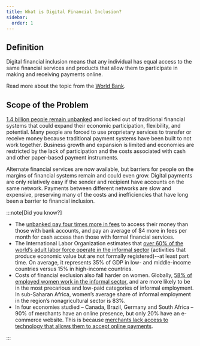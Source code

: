 ```yaml
---
title: What is Digital Financial Inclusion?
sidebar:
  order: 1
---
```



## Definition

Digital financial inclusion means that any individual has equal access to the same financial services and products that allow them to participate in making and receiving payments online.

Read more about the topic from the [World Bank](https://www.worldbank.org/en/topic/financialinclusion/publication/digital-financial-inclusion).

## Scope of the Problem

[1.4 billion people remain unbanked](https://www.forbes.com/sites/servicenow/2022/12/19/moving-cash-in-the-digital-world/?sh=3c6e00ee63ed) and locked out of traditional financial systems that could expand their economic participation, flexibility, and potential. Many people are forced to use proprietary services to transfer or receive money because traditional payment systems have been built to not work together. Business growth and expansion is limited and economies are restricted by the lack of participation and the costs associated with cash and other paper-based payment instruments.

Alternate financial services are now available, but barriers for people on the margins of financial systems remain and could even grow. Digital payments are only relatively easy if the sender and recipient have accounts on the same network. Payments between different networks are slow and expensive, preserving many of the costs and inefficiencies that have long been a barrier to financial inclusion.

:::note[Did you know?]

- The [unbanked pay four times more in fees](https://hbr.org/2014/06/the-hidden-costs-of-cash) to access their money than those with bank accounts, and pay an average of $4 more in fees per month for cash access than those with formal financial services.
- The International Labor Organization estimates that [over 60% of the world’s adult labor force operate in the informal sector](https://www.imf.org/en/News/Articles/2021/07/28/na-072821-five-things-to-know-about-the-informal-economy) (activities that produce economic value but are not formally registered)--at least part time. On average, it represents 35% of GDP in low- and middle-income countries versus 15% in high-income countries.
- Costs of financial exclusion also fall harder on women. Globally, [58% of employed women work in the informal sector](https://www.imf.org/en/News/Articles/2021/07/28/na-072821-five-things-to-know-about-the-informal-economy), and are more likely to be in the most precarious and low-paid categories of informal employment. In sub-Saharan Africa, women’s average share of informal employment in the region’s nonagricultural sector is 83%.
- In four economies studied – Canada, Brazil, Germany and South Africa – 90% of merchants have an online presence, but only 20% have an e-commerce website. This is because [merchants lack access to technology that allows them to accept online payments](https://intracen.org/file/bringingsmesontotheecommercehighwayfinal250516lowrespdf).

:::

<CompletionTracker postId="what-is-digital-financial-inclusion" client:only="preact" />
